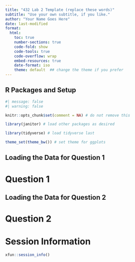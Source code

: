 ---
title: "432 Lab 2 Template (replace these words)"
subtitle: "Use your own subtitle, if you like."
author: "Your Name Goes Here"
date: last-modified
format: 
  html:
    toc: true
    number-sections: true
    code-fold: show
    code-tools: true
    code-overflow: wrap
    embed-resources: true
    date-format: iso
    theme: default  ## change the theme if you prefer
---

## R Packages and Setup

```{r}
#| message: false
#| warning: false

knitr::opts_chunk$set(comment = NA) # do not remove this

library(janitor) # load other packages as desired

library(tidyverse) # load tidyverse last

theme_set(theme_bw()) # set theme for ggplots
```

## Loading the Data for Question 1

# Question 1

## Loading the Data for Question 2

# Question 2

# Session Information

```{r}
xfun::session_info()
```

